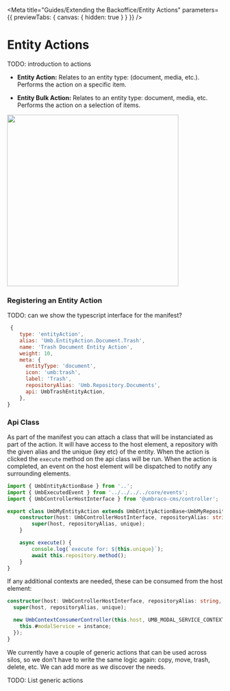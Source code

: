 
<Meta
	title="Guides/Extending the Backoffice/Entity Actions"
	parameters={{ previewTabs: { canvas: { hidden: true } } }}
/>

# Entity Actions

TODO: introduction to actions

- **Entity Action:**
  Relates to an entity type: (document, media, etc.). Performs the action on a specific item.

- **Entity Bulk Action:**
  Relates to an entity type: document, media, etc. Performs the action on a selection of items.

<img src="docs/entity-action-sidebar-context.svg" width="400" />

### Registering an Entity Action

TODO: can we show the typescript interface for the manifest?

```javascript
 {
    type: 'entityAction',
    alias: 'Umb.EntityAction.Document.Trash',
    name: 'Trash Document Entity Action',
    weight: 10,
    meta: {
      entityType: 'document',
      icon: 'umb:trash',
      label: 'Trash',
      repositoryAlias: 'Umb.Repository.Documents',
      api: UmbTrashEntityAction,
    },
}
```

### Api Class

As part of the manifest you can attach a class that will be instanciated as part of the action. It will have access to the host element, a repository with the given alias and the unique (key etc) of the entity. When the action is clicked the `execute` method on the api class will be run. When the action is completed, an event on the host element will be dispatched to notify any surrounding elements.

```typescript
import { UmbEntityActionBase } from '..';
import { UmbExecutedEvent } from '../../../../core/events';
import { UmbControllerHostInterface } from '@umbraco-cms/controller';

export class UmbMyEntityAction extends UmbEntityActionBase<UmbMyRepository> {
	constructor(host: UmbControllerHostInterface, repositoryAlias: string, unique: string) {
		super(host, repositoryAlias, unique);
	}

	async execute() {
		console.log(`execute for: ${this.unique}`);
		await this.repository.method();
	}
}
```

If any additional contexts are needed, these can be consumed from the host element:

```typescript
constructor(host: UmbControllerHostInterface, repositoryAlias: string, unique: string) {
  super(host, repositoryAlias, unique);

  new UmbContextConsumerController(this.host, UMB_MODAL_SERVICE_CONTEXT_TOKEN, (instance) => {
    this.#modalService = instance;
  });
}
```

We currently have a couple of generic actions that can be used across silos, so we don't have to write the same logic again: copy, move, trash, delete, etc. We can add more as we discover the needs.

TODO: List generic actions
